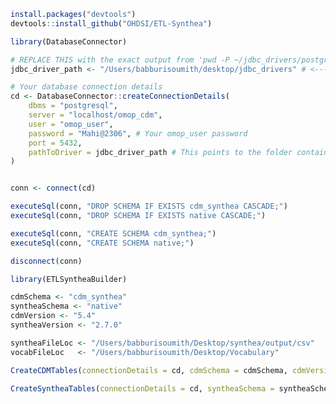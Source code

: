 ```r
install.packages("devtools")
devtools::install_github("OHDSI/ETL-Synthea")

```

```r
library(DatabaseConnector)

# REPLACE THIS with the exact output from 'pwd -P ~/jdbc_drivers/postgresql/'
jdbc_driver_path <- "/Users/babburisoumith/desktop/jdbc_drivers" # <--- UPDATE THIS LINE WITH YOUR ACTUAL ABSOLUTE PATH

# Your database connection details
cd <- DatabaseConnector::createConnectionDetails(
    dbms = "postgresql",
    server = "localhost/omop_cdm",
    user = "omop_user",
    password = "Mahi@2306", # Your omop_user password
    port = 5432,
    pathToDriver = jdbc_driver_path # This points to the folder containing the .jar
)


conn <- connect(cd)

executeSql(conn, "DROP SCHEMA IF EXISTS cdm_synthea CASCADE;")
executeSql(conn, "DROP SCHEMA IF EXISTS native CASCADE;")

executeSql(conn, "CREATE SCHEMA cdm_synthea;")
executeSql(conn, "CREATE SCHEMA native;")

disconnect(conn)

```
```r
library(ETLSyntheaBuilder)

cdmSchema <- "cdm_synthea"
syntheaSchema <- "native"
cdmVersion <- "5.4"
syntheaVersion <- "2.7.0"

syntheaFileLoc <- "/Users/babburisoumith/Desktop/synthea/output/csv"
vocabFileLoc   <- "/Users/babburisoumith/Desktop/Vocabulary"

```

```r
CreateCDMTables(connectionDetails = cd, cdmSchema = cdmSchema, cdmVersion = cdmVersion)

CreateSyntheaTables(connectionDetails = cd, syntheaSchema = syntheaSchema, syntheaVersion = syntheaVersion)

```


